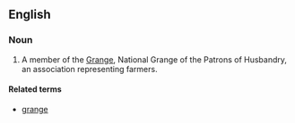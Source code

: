 ==English==
===Noun===
{{en-noun}}
# {{US}} A member of the [[Grange]], National Grange of the Patrons of Husbandry, an association representing farmers.

====Related terms====
*[[grange]]